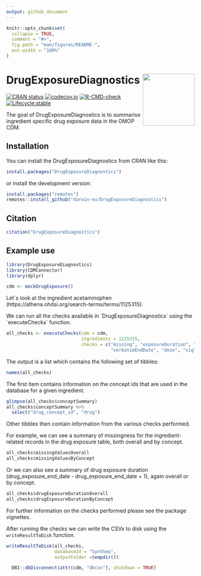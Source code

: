 ```yaml
---
output: github_document
---
```


<!-- README.md is generated from README.Rmd. Please edit that file -->

```r
knitr::opts_chunk$set(
  collapse = TRUE,
  comment = "#>",
  fig.path = "man/figures/README-",
  out.width = "100%"
)
```

# DrugExposureDiagnostics <img src='man/figures/DrugExposureDiagnostics.png' align="right" width="139"/>

<!-- badges: start -->
[![CRAN status](https://www.r-pkg.org/badges/version/DrugExposureDiagnostics)](https://CRAN.R-project.org/package=DrugExposureDiagnostics)
[![codecov.io](https://codecov.io/github/darwin-eu/DrugExposureDiagnostics/coverage.svg?branch=main)](https://app.codecov.io/github/darwin-eu/DrugExposureDiagnostics?branch=main)
[![R-CMD-check](https://github.com/darwin-eu/DrugExposureDiagnostics/workflows/R-CMD-check/badge.svg)](https://github.com/darwin-eu/DrugExposureDiagnostics/actions)
[![Lifecycle:stable](https://img.shields.io/badge/lifecycle-stable-brightgreen.svg)](https://lifecycle.r-lib.org/articles/stages.html#stable)
<!-- badges: end -->

The goal of DrugExposureDiagnostics is to summarise ingredient specific drug exposure data in the OMOP CDM.

## Installation

You can install the DrugExposureDiagnostics from CRAN like this:

``` r
install.packages("DrugExposureDiagnostics")
```
or install the development version:
``` r
install.packages("remotes")
remotes::install_github("darwin-eu/DrugExposureDiagnostics")
```

## Citation

```r
citation("DrugExposureDiagnostics")
```

## Example use
```r
library(DrugExposureDiagnostics)
library(CDMConnector)
library(dplyr)
```

```r
cdm <- mockDrugExposure()
```

Let´s look at the ingredient acetaminophen (https://athena.ohdsi.org/search-terms/terms/1125315).

We can run all the checks available in ´DrugExposureDiagnostics´ using the ´executeChecks´ function. 

```r
all_checks <- executeChecks(cdm = cdm, 
                            ingredients = 1125315, 
                            checks = c("missing", "exposureDuration", "type", "route", "sourceConcept", "daysSupply", 
                                       "verbatimEndDate", "dose", "sig", "quantity", "diagnosticsSummary"))
```

The output is a list which contains the following set of tibbles:
```r
names(all_checks)
```

The first item contains information on the concept ids that are used in the database for a given ingredient. 
```r
glimpse(all_checks$conceptSummary)
all_checks$conceptSummary %>% 
  select("drug_concept_id", "drug")
```

Other tibbles then contain information from the various checks performed.

For example, we can see a summary of missingness for the ingredient-related records in the  drug exposure table, both overall and by concept.
```r
all_checks$missingValuesOverall
all_checks$missingValuesByConcept
```

Or we can also see a summary of drug exposure duration (drug_exposure_end_date - drug_exposure_end_date + 1), again overall or by concept.
```r
all_checks$drugExposureDurationOverall
all_checks$drugExposureDurationByConcept
```

For further information on the checks performed please see the package vignettes.

After running the checks we can write the CSVs to disk using the `writeResultToDisk` function.
```r
writeResultToDisk(all_checks,
                  databaseId = "Synthea", 
                  outputFolder =tempdir())
```


```r
  DBI::dbDisconnect(attr(cdm, "dbcon"), shutdown = TRUE)
```
